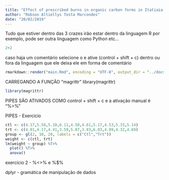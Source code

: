 ```yaml
---
title: "Effect of prescribed burns in organic carbon forms in Itatiaia National Park-Brazil"
author: "Robson Altiellys Tosta Marcondes"
date: "20/02/2019"
---
```



Tudo que estiver dentro das 3 crazes irão estar dentro da linguagem R por exemplo, pode ser outra linguagem como Python etc...

```r
2+2
```

caso haja um comentário selecione o e ative (control + shift + c) dentro ou fora da linguagem que ele deixa ele em forma de comentário

```r
rmarkdown::render("main.Rmd", encoding = "UTF-8", output_dir = "../docs/")
```

CARREGANDO A FUNÇÃO "magrittr"
library(magrittr)
```r
library(magrittr)
```


PIPES SÃO ATIVADOS COMO control + shift + c e a ativação manual é "%>%"

PIPES - Exercício

```r
ctl <- c(4.17,5.58,5.18,6.11,4.50,4.61,5.17,4.53,5.33,5.14)
trt <- c(4.81,4.17,4.41,3.59,5.87,3.83,6.03,4.89,4.32,4.69)
group <- gl(2, 10, 20, labels = c("Ctl","Trt"))
weight <- c(ctl, trt)
lm(weight ~ group) %T>%
  plot() %T>%
  anova()
```




exercício 2 - %<>% e %$%



















dplyr - gramática de manipulação de dados


